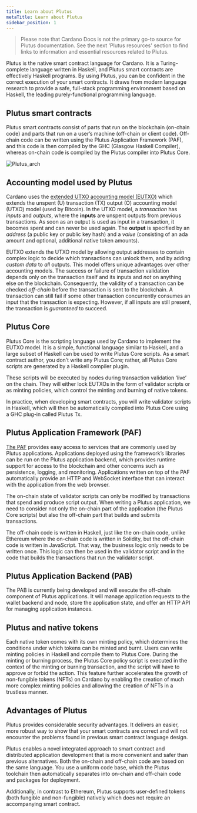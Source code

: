 ```yaml
---
title: Learn about Plutus
metaTitle: Learn about Plutus
sidebar_position: 1
---
```


> Please note that Cardano Docs is not the primary go-to source for Plutus
> documentation. See the next 'Plutus resources' section to find links to
> information and essential resources related to Plutus.

Plutus is the native smart contract language for Cardano. It is a
Turing-complete language written in Haskell, and Plutus smart contracts are
effectively Haskell programs. By using Plutus, you can be confident in the
correct execution of your smart contracts. It draws from modern language
research to provide a safe, full-stack programming environment based on Haskell,
the leading purely-functional programming language.

## Plutus smart contracts

Plutus smart contracts consist of parts that run on the blockchain (on-chain
code) and parts that run on a user’s machine (off-chain or client code).
Off-chain code can be written using the Plutus Application Framework (PAF), and
this code is then compiled by the GHC (Glasgow Haskell Compiler), whereas
on-chain code is compiled by the Plutus compiler into Plutus Core.

![Plutus_arch](Plutus_arch.png)

## Accounting model used by Plutus

Cardano uses the
[extended UTXO accounting model (EUTXO)](https://docs.cardano.org/learn/eutxo-explainer)
which extends the unspent (U) transaction (TX) output (O) accounting model
(UTXO) model (used by Bitcoin). In the UTXO model, a _transaction_ has _inputs_
and _outputs_, where the **inputs** are unspent outputs from previous
transactions. As soon as an output is used as input in a transaction, it becomes
spent and can never be used again. The **output** is specified by an _address_
(a public key or public key hash) and a _value_ (consisting of an ada amount and
optional, additional native token amounts).

EUTXO extends the UTXO model by allowing output addresses to contain complex
logic to decide which transactions can unlock them, and by adding _custom data_
to _all_ outputs. This model offers unique advantages over other accounting
models. The success or failure of transaction validation depends only on the
transaction itself and its inputs and _not_ on anything else on the blockchain.
Consequently, the validity of a transaction can be checked _off-chain_ before
the transaction is sent to the blockchain. A transaction can still fail if some
other transaction concurrently consumes an input that the transaction is
expecting. However, if all inputs are still present, the transaction is
_guaranteed_ to succeed.

## Plutus Core

Plutus Core is the scripting language used by Cardano to implement the EUTXO
model. It is a simple, functional language similar to Haskell, and a large
subset of Haskell can be used to write Plutus Core scripts. As a smart contract
author, you don’t write any Plutus Core; rather, all Plutus Core scripts are
generated by a Haskell compiler plugin.

These scripts will be executed by nodes during transaction validation ‘live’ on
the chain. They will either lock EUTXOs in the form of validator scripts or as
minting policies, which control the minting and burning of native tokens.

In practice, when developing smart contracts, you will write validator scripts
in Haskell, which will then be automatically compiled into Plutus Core using a
GHC plug-in called Plutus Tx.

## Plutus Application Framework (PAF)

[The PAF](https://github.com/input-output-hk/plutus-apps#the-plutus-application-framework)
provides easy access to services that are commonly used by Plutus applications.
Applications deployed using the framework’s libraries can be run on the Plutus
application backend, which provides runtime support for access to the blockchain
and other concerns such as persistence, logging, and monitoring. Applications
written on top of the PAF automatically provide an HTTP and WebSocket interface
that can interact with the application from the web browser.

The on-chain state of validator scripts can only be modified by transactions
that spend and produce script output. When writing a Plutus application, we need
to consider not only the on-chain part of the application (the Plutus Core
scripts) but also the off-chain part that builds and submits transactions.

The off-chain code is written in Haskell, just like the on-chain code, unlike
Ethereum where the on-chain code is written in Solidity, but the off-chain code
is written in JavaScript. That way, the business logic only needs to be written
once. This logic can then be used in the validator script and in the code that
builds the transactions that run the validator script.

## Plutus Application Backend (PAB)

The PAB is currently being developed and will execute the off-chain component of
Plutus applications. It will manage application requests to the wallet backend
and node, store the application state, and offer an HTTP API for managing
application instances.

## Plutus and native tokens

Each native token comes with its own minting policy, which determines the
conditions under which tokens can be minted and burnt. Users can write minting
policies in Haskell and compile them to Plutus Core. During the minting or
burning process, the Plutus Core policy script is executed in the context of the
minting or burning transaction, and the script will have to approve or forbid
the action. This feature further accelerates the growth of non-fungible tokens
(NFTs) on Cardano by enabling the creation of much more complex minting policies
and allowing the creation of NFTs in a trustless manner.

## Advantages of Plutus

Plutus provides considerable security advantages. It delivers an easier, more
robust way to show that your smart contracts are correct and will not encounter
the problems found in previous smart contract language design.

Plutus enables a novel integrated approach to smart contract and distributed
application development that is more convenient and safer than previous
alternatives. Both the on-chain and off-chain code are based on the same
language. You use a uniform code base, which the Plutus toolchain then
automatically separates into on-chain and off-chain code and packages for
deployment.

Additionally, in contrast to Ethereum, Plutus supports user-defined tokens (both
fungible and non-fungible) natively which does not require an accompanying smart
contract.
